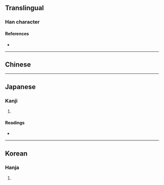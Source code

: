 {{character info/new}}
==Translingual==

===Han character===
{{Han char|rn=11|rad=入|as=01|sn=3|four=|canj=OV,XOV|ids=⿺𠃊入}}

====References====
* {{Han ref|kx=0125.340|dkj=01417|dj=0267.020|hdz=80008.120|uh=5166|ud=20838}}

----

==Chinese==
{{zh-see|亡|v}}

----

==Japanese==

===Kanji===
{{ja-kanji|grade=|rs=入01}}

# {{rfdef|ja|sort=入01}}

====Readings====
* {{ja-readings|on=[[ぼう]] (bō)|kun=[[ほろびる]] (horobiru), [[ない]] (nai)}}

----

==Korean==

===Hanja===
{{ko-hanja|hangeul=[[망]], [[무]]|rv=mang, mu|mr=mang, mu}}

# {{rfdef|ko|sort=入01}}